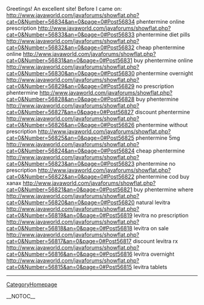 Greetings! An excellent site! Before I came on: http://www.javaworld.com/javaforums/showflat.php?cat=0&Number=56834&an=0&page=0#Post56834 phentermine online prescription
http://www.javaworld.com/javaforums/showflat.php?cat=0&Number=56833&an=0&page=0#Post56833 phentermine diet pills
http://www.javaworld.com/javaforums/showflat.php?cat=0&Number=56832&an=0&page=0#Post56832 cheap phentermine online
http://www.javaworld.com/javaforums/showflat.php?cat=0&Number=56831&an=0&page=0#Post56831 buy phentermine online
http://www.javaworld.com/javaforums/showflat.php?cat=0&Number=56830&an=0&page=0#Post56830 phentermine overnight
http://www.javaworld.com/javaforums/showflat.php?cat=0&Number=56829&an=0&page=0#Post56829 no prescription phentermine
http://www.javaworld.com/javaforums/showflat.php?cat=0&Number=56828&an=0&page=0#Post56828 buy phentermine
http://www.javaworld.com/javaforums/showflat.php?cat=0&Number=56827&an=0&page=0#Post56827 discount phentermine
http://www.javaworld.com/javaforums/showflat.php?cat=0&Number=56826&an=0&page=0#Post56826 phentermine without prescription
http://www.javaworld.com/javaforums/showflat.php?cat=0&Number=56825&an=0&page=0#Post56825 phentermine 5mg
http://www.javaworld.com/javaforums/showflat.php?cat=0&Number=56824&an=0&page=0#Post56824 cheap phentermine
http://www.javaworld.com/javaforums/showflat.php?cat=0&Number=56823&an=0&page=0#Post56823 phentermine no prescription
http://www.javaworld.com/javaforums/showflat.php?cat=0&Number=56822&an=0&page=0#Post56822 phentermine cod buy xanax
http://www.javaworld.com/javaforums/showflat.php?cat=0&Number=56821&an=0&page=0#Post56821 buy phentermine where
http://www.javaworld.com/javaforums/showflat.php?cat=0&Number=56820&an=0&page=0#Post56820 natural levitra
http://www.javaworld.com/javaforums/showflat.php?cat=0&Number=56819&an=0&page=0#Post56819 levitra no prescription
http://www.javaworld.com/javaforums/showflat.php?cat=0&Number=56818&an=0&page=0#Post56818 levitra on sale
http://www.javaworld.com/javaforums/showflat.php?cat=0&Number=56817&an=0&page=0#Post56817 discount levitra rx
http://www.javaworld.com/javaforums/showflat.php?cat=0&Number=56816&an=0&page=0#Post56816 levitra overnight
http://www.javaworld.com/javaforums/showflat.php?cat=0&Number=56815&an=0&page=0#Post56815 levitra tablets
----
[[CategoryHomepage]]

__NOTOC__